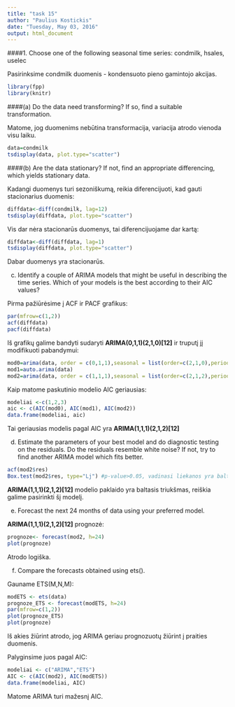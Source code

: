 ```yaml
---
title: "task 15"
author: "Paulius Kostickis"
date: "Tuesday, May 03, 2016"
output: html_document
---
```

####1. Choose one of the following seasonal time series: condmilk, hsales, uselec

Pasirinksime condmilk duomenis - kondensuoto pieno gamintojo akcijas.

```r
library(fpp)
library(knitr)

```


####(a) Do the data need transforming? If so, find a suitable transformation.

Matome, jog duomenims nebūtina transformacija, variacija atrodo vienoda visu laiku. 

```r
data=condmilk
tsdisplay(data, plot.type="scatter")

```


####(b) Are the data stationary? If not, find an appropriate differencing, which yields stationary data.

Kadangi duomenys turi sezoniškumą, reikia diferencijuoti, kad gauti stacionarius duomenis:

```r
diffdata<-diff(condmilk, lag=12)
tsdisplay(diffdata, plot.type="scatter")
```

Vis dar nėra stacionarūs duomenys, tai diferencijuojame dar kartą:
```r
diffdata<-diff(diffdata, lag=1)
tsdisplay(diffdata, plot.type="scatter")
```

Dabar duomenys yra stacionarūs.


(c) Identify a couple of ARIMA models that might be useful in describing
the time series. Which of your models is the best according
to their AIC values?

Pirma pažiūrėsime į ACF ir PACF grafikus:

```r
par(mfrow=c(1,2))
acf(diffdata)
pacf(diffdata)
```

Iš grafikų galime bandyti sudaryti **ARIMA(0,1,1)(2,1,0)[12]** ir truputį jį modifikuoti pabandymui:
```r
mod0=arima(data, order = c(0,1,1),seasonal = list(order=c(2,1,0),period=12))
mod1=auto.arima(data)
mod2=arima(data, order = c(1,1,1),seasonal = list(order=c(2,1,2),period=12))
```

Kaip matome paskutinio modelio AIC geriausias:

```r
modeliai <-c(1,2,3)
aic <- c(AIC(mod0), AIC(mod1), AIC(mod2))
data.frame(modeliai, aic)

```

Tai geriausias modelis pagal AIC yra **ARIMA(1,1,1)(2,1,2)[12]**

(d) Estimate the parameters of your best model and do diagnostic
testing on the residuals. Do the residuals resemble white noise?
If not, try to find another ARIMA model which fits better.

```r
acf(mod2$res)
Box.test(mod2$res, type="Lj") #p-value>0.05, vadinasi liekanos yra baltasis triukšmas
```

**ARIMA(1,1,1)(2,1,2)[12]** modelio paklaido yra baltasis triukšmas, reiškia galime pasirinkti šį modelį.

(e) Forecast the next 24 months of data using your preferred model.

**ARIMA(1,1,1)(2,1,2)[12]** prognozė:

```r
prognoze<- forecast(mod2, h=24)
plot(prognoze)

```

Atrodo logiška.


(f) Compare the forecasts obtained using ets().

Gauname ETS(M,N,M):
```r
modETS <- ets(data)
prognoze_ETS <- forecast(modETS, h=24)
par(mfrow=c(1,2))
plot(prognoze_ETS)
plot(prognoze)
```

Iš akies žiūrint atrodo, jog ARIMA geriau prognozuotų žiūrint į praities duomenis.

Palyginsime juos pagal AIC:
```r
modeliai <- c("ARIMA","ETS")
AIC <- c(AIC(mod2), AIC(modETS))
data.frame(modeliai, AIC)
```

Matome ARIMA turi mažesnį AIC.